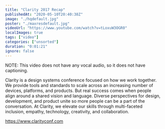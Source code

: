 ```yaml
---
title: "Clarity 2017 Recap"
publishedAt: "2020-05-10T20:40:38Z"
image: "./hqdefault.jpg"
poster: "./maxresdefault.jpg"
videoUrl: "https://www.youtube.com/watch?v=tLoxuW3OGR0"
localImages: true
tags: ["video"]
categories: ["unsorted"]
duration: "0:01:21"
ignore: false
---
```

NOTE: This video does not have any vocal audio, so it does not have captioning.

Clarity is a design systems conference focused on how we work together. We provide tools and standards to scale across an increasing number of devices, platforms, and products. But real success comes when people align around a shared vision and language. Diverse perspectives for design, development, and product unite so more people can be a part of the conversation. At Clarity, we elevate our skills through multi-faceted inclusion, empathy, technology, creativity, and collaboration.

https://www.clarityconf.com
